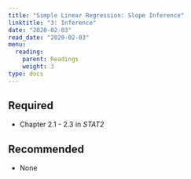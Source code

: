 ```yaml
---
title: "Simple Linear Regression: Slope Inference"
linktitle: "3: Inference"
date: "2020-02-03"
read_date: "2020-02-03"
menu:
  reading:
    parent: Readings
    weight: 3
type: docs
---
```


## Required

- <i class="fas fa-book"></i> Chapter 2.1 - 2.3 in _STAT2_

## Recommended

- None